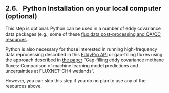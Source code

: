 ## 2.6. &nbsp; Python Installation on your local computer (optional)

This step is optional. Python can be used in a number of eddy covariance data packages (e.g., some of these [flux data post-processing and QA/QC resources](https://ameriflux.lbl.gov/resources/resource-list/tools-and-software-for-flux-scientists/flux-data-post-processing-and-qa-qc/). 

Python is also necessary for those interested in running high-frequency data reprocessing described in this <a href="https://github.com/CANFLUX/EddyPro_API/blob/main/README.md" target="_blank" rel="noopener noreferrer">EddyPro API</a> or gap-filling fluxes using the approach described in [the paper](https://www.sciencedirect.com/science/article/abs/pii/S0168192321002124) "Gap-filling eddy covariance methane fluxes: Comparison of machine learning model predictions and uncertainties at FLUXNET-CH4 wetlands".

However, you can skip this step if you do no plan to use any of the resources above. 
